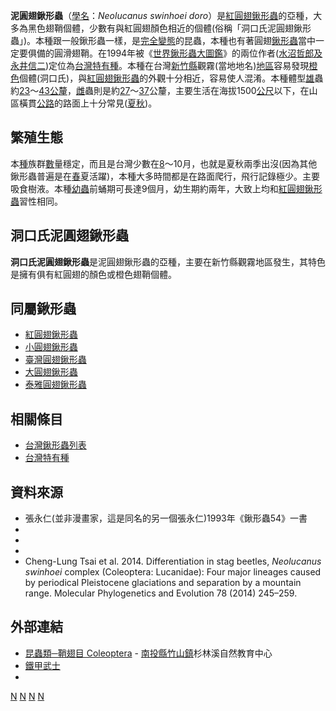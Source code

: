 {{Expert needed|subject=昆蟲學|subject2=鞘翅目}}
{{Speciesbox
| taxon = Neolucanus swinhoei doro
| binomial_authority = [[水沼哲郎|Mizunuma]], 1994
}}

'''泥圓翅鍬形蟲'''（[[學名|學名]]：''Neolucanus swinhoei doro''）是[[紅圓翅鍬形蟲|紅圓翅鍬形蟲]]的亞種，大多為黑色翅鞘個體，少數有與紅圓翅顏色相近的個體(俗稱「洞口氏泥圓翅鍬形蟲」)。本種跟一般鍬形蟲一樣，是[[完全變態|完全變態]]的昆蟲，本種也有著圓翅[[鍬形蟲|鍬形蟲]]當中一定要俱備的圓滑翅鞘。在1994年被《[[世界鍬形蟲大圖鑑|世界鍬形蟲大圖鑑]]》的兩位作者([[永井信二|水沼哲郎及永井信二]])定位為[[台灣|台灣]][[特有種|特有]][[特有種|種]]。本種在台灣[[新竹縣|新竹縣]]觀霧(當地地名)[[地區|地區]]容易發現[[橙色|橙色]]個體(洞口氏)，與[[紅圓翅鍬形蟲|紅圓翅鍬形蟲]]的外觀十分相近，容易使人混淆。本種體型[[雄|雄]]蟲約[[23|23]]～[[43|43]][[公釐|公釐]]，[[雌|雌]]蟲則是約[[27|27]]～[[37|37]]公釐，主要生活在海拔1500[[公尺|公尺]]以下，在山區橫貫[[公路|公路]]的路面上十分常見([[夏|夏]][[秋|秋]])。




== 繁殖生態 ==

本[[種|種]]族群[[數|數]]量穩定，而且是台灣少數在[[8|8]]～10月，也就是夏秋兩季出沒(因為其他鍬形蟲普遍是在[[春|春]]夏活躍)，本種大多時間都是在路面爬行，飛行記錄極少。主要吸食樹液。本種[[幼蟲|幼蟲]]前蛹期可長達9個月，幼生期約兩年，大致上均和[[紅圓翅鍬形蟲|紅圓翅鍬形蟲]]習性相同。

== 洞口氏泥圓翅鍬形蟲 ==
'''洞口氏泥圓翅鍬形蟲'''是泥圓翅鍬形蟲的亞種，主要在新竹縣觀霧地區發生，其特色是擁有俱有紅圓翅的顏色或橙色翅鞘個體。

== 同屬鍬形蟲 ==
*[[紅圓翅鍬形蟲|紅圓翅鍬形蟲]]
*[[小圓翅鍬形蟲|小圓翅鍬形蟲]]
*[[臺灣圓翅鍬形蟲|臺灣圓翅鍬形蟲]]
*[[大圓翅鍬形蟲|大圓翅鍬形蟲]]
*[[泰雅圓翅鍬形蟲|泰雅圓翅鍬形蟲]]

== 相關條目 ==
*[[台灣鍬形蟲列表|台灣鍬形蟲列表]]
*[[台灣特有種|台灣特有種]]

== 資料來源 ==
*張永仁(並非漫畫家，這是同名的另一個張永仁)1993年《鍬形蟲54》一書
*{{clref|張永仁|2006|ref= {{cite isbn|9573257831|ref=harv|noedit}}}}
*{{clref|周文一|2013|ref= {{cite isbn|9789862621776|ref=harv|noedit}}}}
*{{clref|黃仕傑|2015|ref= {{cite isbn|9789864138012|ref=harv|noedit}}}}
*Cheng-Lung Tsai  et al. 2014. Differentiation in stag beetles, ''Neolucanus swinhoei'' complex (Coleoptera: Lucanidae): Four major lineages caused by periodical Pleistocene glaciations and separation by a mountain range. Molecular Phylogenetics and Evolution 78 (2014) 245–259.

== 外部連結 ==
*[https://web.archive.org/web/20160304080857/http://nature.goto307.com.tw/data.php?id=2&cate=234 昆蟲類─鞘翅目 Coleoptera] - [[南投縣|南投縣]][[竹山鎮_(台灣)|竹山鎮]]杉林溪自然教育中心
*[https://web.archive.org/web/20030817003044/http://home.kimo.com.tw/csw2720/bugs1.files/frame.htm#slide0015.htm 鐵甲武士]
*{{cite web |url= http://recreation.forest.gov.tw/epaper/epaper_97067.htm |title= 台灣10處森林遊樂區，鍬形蟲分布狀況表 |work= 台灣山林悠遊網電子報 |publisher= [[行政院農業委員會林務局|行政院農業委員會林務局]] |accessdate= 2015-08-25 |archive-url= https://web.archive.org/web/20160304092825/http://recreation.forest.gov.tw/epaper/epaper_97067.htm |archive-date= 2016-03-04 |dead-url= yes }}

{{Taxonbar}}
[[Category:台灣昆蟲|N]]
[[Category:台灣特有種|N]]
[[Category:圓翅鍬形蟲屬|N]]
[[Category:_1994年描述的昆虫|N]]